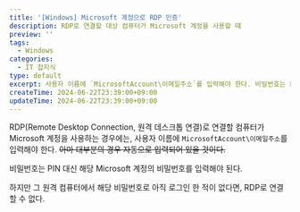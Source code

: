 ```yaml
---
title: '[Windows] Microsoft 계정으로 RDP 인증'
description: RDP로 연결할 대상 컴퓨터가 Microsoft 계정을 사용할 때
preview: ''
tags:
  - Windows
categories:
  - IT 잡지식
type: default
excerpt: 사용자 이름에 `MicrosoftAccount\이메일주소`를 입력해야 한다. 비밀번호는 PIN 대신 해당 Microsoft 계정의 비밀번호를 입력해야 된다.
createTime: 2024-06-22T23:39:00+09:00
updateTime: 2024-06-22T23:39:00+09:00
---
```


RDP(Remote Desktop Connection, 원격 데스크톱 연결)로 연결할 컴퓨터가 Microsoft 계정을 사용하는 경우에는, 사용자 이름에 `MicrosoftAccount\이메일주소`를 입력해야 한다. ~~아마 대부분의 경우 자동으로 입력되어 있을 것이다.~~

비밀번호는 PIN 대신 해당 Microsoft 계정의 비밀번호를 입력해야 된다.

하지만 그 원격 컴퓨터에서 해당 비밀번호로 아직 로그인 한 적이 없다면, RDP로 연결할 수 없다.
